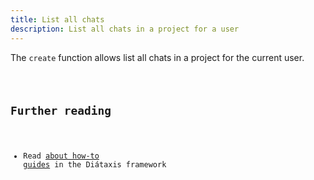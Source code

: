 ```yaml
---
title: List all chats
description: List all chats in a project for a user
---
```



The `create` function allows list all chats in a project for the current user.

<Code code={snippetsCoreListChats} lang="ts" />

## Further reading

- Read [about how-to guides](https://diataxis.fr/how-to-guides/) in the Diátaxis framework

